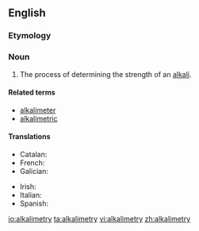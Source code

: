 ==English==

===Etymology===
{{suffix|alkali|metry|lang=en}}

===Noun===
{{en-noun|alkalimetries}}

# The process of determining the strength of an [[alkali]].

====Related terms====
* [[alkalimeter]]
* [[alkalimetric]]

====Translations====
{{trans-top|process of determining the strength of an alkali}}
* Catalan: {{t|ca|alcalimetria|f}}
* French: {{t+|fr|alcalimétrie|f}}
* Galician: {{t|gl|alcalimetría|f}}
{{trans-mid}}
* Irish: {{t|ga|alcailiméadracht|f}}
* Italian: {{t|it|alcalimetria|f}}
* Spanish: {{t|es|alcalometría|f}}
{{trans-bottom}}

[[io:alkalimetry]]
[[ta:alkalimetry]]
[[vi:alkalimetry]]
[[zh:alkalimetry]]
